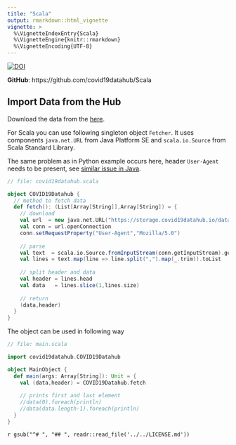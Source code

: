 ```yaml
---
title: "Scala"
output: rmarkdown::html_vignette
vignette: >
  %\VignetteIndexEntry{Scala}
  %\VignetteEngine{knitr::rmarkdown}
  %\VignetteEncoding{UTF-8}
---
```


[![DOI](https://joss.theoj.org/papers/10.21105/joss.02376/status.svg)](https://doi.org/10.21105/joss.02376)

__GitHub__: https://github.com/covid19datahub/Scala

## Import Data from the Hub

Download the data from the [here](/articles/data.html).

For Scala you can use following singleton object `Fetcher`. It uses components `java.net.URL` from Java Platform SE and `scala.io.Source` from Scala Standard Library.

The same problem as in Python example occurs here, header `User-Agent` needs to be present, see [similar issue in Java](https://stackoverflow.com/questions/13670692/403-forbidden-with-java-but-not-web-browser).

```scala
// file: covid19datahub.scala

object COVID19Datahub {
  // method to fetch data
  def fetch(): (List[Array[String]],Array[String]) = {
    // download
    val url  = new java.net.URL("https://storage.covid19datahub.io/data-1.csv")
    val conn = url.openConnection
    conn.setRequestProperty("User-Agent","Mozilla/5.0")
    
    // parse
    val text  = scala.io.Source.fromInputStream(conn.getInputStream).getLines
    val lines = text.map(line => line.split(",").map(_.trim)).toList
    
    // split header and data
    val header = lines.head
    val data   = lines.slice(1,lines.size)
    
    // return
    (data,header)
  }
}
```

The object can be used in following way

```scala
// file: main.scala

import covid19datahub.COVID19Datahub

object MainObject {
  def main(args: Array[String]): Unit = {
    val (data,header) = COVID19Datahub.fetch
    
    // prints first and last element
    //data(0).foreach(println)
    //data(data.length-1).foreach(println)
  }
}
```

`r gsub("^# ", "## ", readr::read_file('../../LICENSE.md'))`
